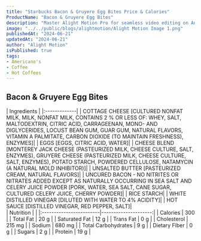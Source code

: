 ```yaml
---
title: "Starbucks Bacon & Gruyere Egg Bites Price & Calories"
ProductName: "Bacon & Gruyere Egg Bites" 
description: "Master Alight Motion Pro for seamless video editing on Android, iOS, and Tablets with our ultimate guide, unlocking advanced features and elevating your skills in 2024!"
image: "../../public/blogs/alightmotion/Alight Motion Image 1.png"
publishedAt: "2024-06-21"
updatedAt: "2024-06-21"
author: "Alight Motion"
isPublished: true
tags:
- Americano's
- Coffee
- Hot Coffees   
---
```

 
## Bacon & Gruyere Egg Bites
  

<div className="tables-container">
  <div className="table-wrapper">
    | Ingredients  |
    |:-------------|
    | COTTAGE CHEESE [CULTURED NONFAT MILK, MILK, NONFAT MILK, CONTAINS 2 % OR LESS OF: WHEY, SALT, MALTODEXTRIN, CITRIC ACID, CARRAGEENAN, MONO- AND DIGLYCERIDES, LOCUST BEAN GUM, GUAR GUM, NATURAL FLAVORS, VITAMIN A PALMITATE, CARBON DIOXIDE (TO MAINTAIN FRESHNESS), ENZYMES]|
    | EGGS [EGGS, CITRIC ACID, WATER]|
    | CHEESE BLEND [MONTEREY JACK CHEESE (PASTEURIZED MILK, CHEESE CULTURE, SALT, ENZYMES), GRUYERE CHEESE (PASTEURIZED MILK, CHEESE CULTURE, SALT, ENZYMES), POTATO STARCH, POWDERED CELLULOSE, NATAMYCIN (A NATURAL MOLD INHIBITOR)]|
    | UNSALTED BUTTER [PASTEURIZED CREAM, NATURAL FLAVORS]|
    | UNCURED BACON - NO NITRITES OR NITRATES ADDED EXCEPT AS NATURALLY OCCURRING IN SEA SALT AND CELERY JUICE POWDER [PORK, WATER, SEA SALT, CANE SUGAR, CULTURED CELERY JUICE, CHERRY POWDER]|
    | RICE STARCH|
    | WHITE DISTILLED VINEGAR [DILUTED WITH WATER TO 4% ACIDITY]|
    | HOT SAUCE [DISTILLED VINEGAR, RED PEPPER, SALT]|
  </div>
  <div className="table-wrapper">
    | Nutrition               |                      |  
    |:------------------------|---------------------:|
    | Calories                | 300                   |
    | Total Fat               | 20 g                  |
    | Saturated Fat           | 12 g                  |
    | Trans Fat               | 0 g                  |
    | Cholesterol             | 215 mg                 |
    | Sodium                  | 680 mg               |
    | Total Carbohydrates     | 9 g                  |
    | Dietary Fiber           | 0 g                  |
    | Sugars                  | 2 g                  |
    | Protein                 | 19 g                  |
  </div>
</div>
<style jsx>{`
  .tables-container {
    display: flex;
    flex-direction: row;
    gap: 30px;
  }
  .table-wrapper {
    width: 500px; /* Adjust as needed */
  }
  @media (max-width: 768px) {
    .tables-container {
      flex-direction: column;
      gap: 0px; /* Adjust as needed */
    }
    .table-wrapper {
      width: 100%; /* Adjust as needed */
    }
  }
`}</style>
